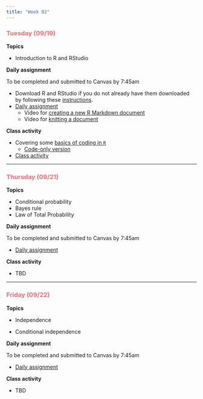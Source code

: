 ```yaml
---
title: "Week 02"
---
```


::: {style="color: #F66D7A"}
### Tuesday (09/19)
:::

**Topics**

-   Introduction to R and RStudio

**Daily assignment**

To be completed and submitted to Canvas by 7:45am

-   Download R and RStudio if you do not already have them downloaded by following these [instructions](files/R_RStudio.pdf).
-   [Daily assignment](daily/DA_03.pdf)
    -   Video for [creating a new R Markdown document](https://middlebury.zoom.us/rec/share/P3yz_ijZA4gzX44fDgaLEnqqHuOkjvTTDo0HRX-cxUyuo7ObKGGCKQs2xKPyLaVy.qkjvzTJAbq7KjC8G?startTime=1694198782000%20Passcode:%20X%5ESuA=Q1)
    -   Video for [knitting a document](https://middlebury.zoom.us/rec/share/P3yz_ijZA4gzX44fDgaLEnqqHuOkjvTTDo0HRX-cxUyuo7ObKGGCKQs2xKPyLaVy.qkjvzTJAbq7KjC8G?startTime=1694199079000%20Passcode:%20X%5ESuA=Q1)

**Class activity**

-   Covering some [basics of coding in `R`](files/R_intro.pdf)
    -   [Code-only version](files/R_intro_code.pdf)
-   [Class activity](class/CA_03.pdf)

------------------------------------------------------------------------

::: {style="color: #F66D7A"}
### Thursday (09/21)
:::

**Topics**

-   Conditional probability
-   Bayes rule
-   Law of Total Probability

**Daily assignment**

To be completed and submitted to Canvas by 7:45am

-   [Daily assignment](daily/DA_04.pdf)

**Class activity**

-   TBD

------------------------------------------------------------------------

::: {style="color: #F66D7A"}
### Friday (09/22)
:::

**Topics**

-   Independence

-   Conditional independence

**Daily assignment**

To be completed and submitted to Canvas by 7:45am

-   [Daily assignment](daily/DA_05.pdf)

**Class activity**

-   TBD
